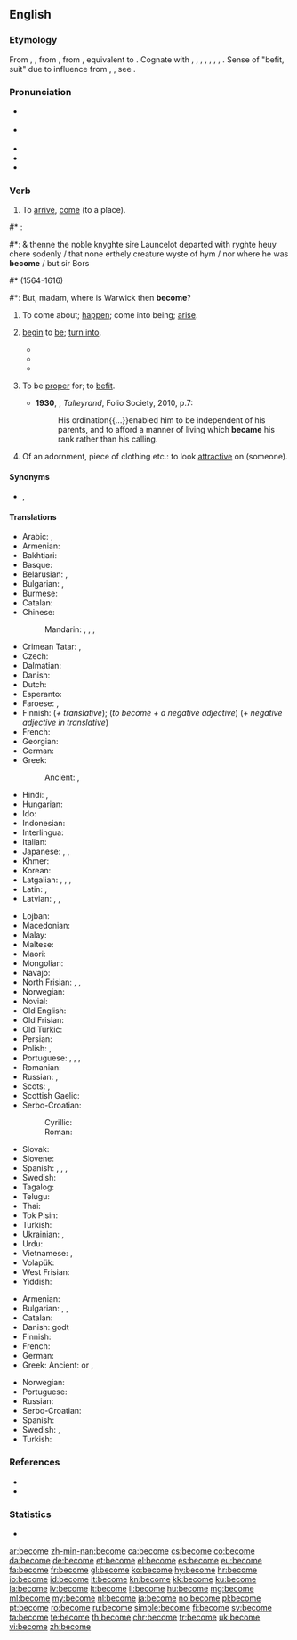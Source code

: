 ==English==

===Etymology===
From {{etyl|enm|en}} {{m|enm|becomen}}, {{m|enm|bicumen}}, from {{etyl|ang|en}} {{m|ang|becuman||to come, approach, arrive, enter, meet with, fall in with; happen, befall; befit}}, from {{etyl|gem-pro|en}} {{m|gem-pro|*bikwemaną||to come around, come about, come across, come by}}, equivalent to {{prefix|be|t1=about, around|come|lang=en}}. Cognate with {{cog|sco|becum||to come, arrive, reach a destination}}, {{cog|frr|bekommen}}, {{m|frr|bykommen||to come by, obtain, receive}}, {{cog|fy|bikomme||to come by, obtain, receive}}, {{cog|nl|bekomen||to come by, obtain, receive}}, {{cog|de|bekommen||to get, receive, obtain}}, {{cog|sv|bekomma||to receive, concern}}, {{cog|got|𐌱𐌹𐌵𐌹𐌼𐌰𐌽||to come upon one, befall}}. Sense of "befit, suit" due to influence from {{etyl|enm|en}} {{m|enm|cweme}}, {{m|enm|icweme}}, see {{m|en|queem}}.

===Pronunciation===
* {{a|UK}} {{IPA|/bɪˈkʌm/|/bəˈkʌm/|lang=en}}
*: {{a|Northern England}} {{IPA|/bɪˈkʊm/|/bəˈkʊm/|lang=en}}
* {{a|US}} {{IPA|/bəˈkʌm/|/biˈkʌm/|lang=en}}
* {{audio|en-us-become.ogg|Audio (US)|lang=en}}
* {{rhymes|ʌm|lang=en}}
* {{hyphenation|be|come|lang=en}}

===Verb===
{{en-verb|becomes|becoming|became|past2=becomed|past2_qual=nonstandard|become|past_ptc3=becomen|past_ptc3_qual=rare, dialectal}}

# {{label|en|intransitive|obsolete}} To [[arrive]], [[come]] (to a place). {{defdate|9<sup>th</sup>-18<sup>th</sup>c.}}
<!--Prior quote: #*{{RQ:Mlry MrtArthr1|VII}}:
#*:And than Sir Launcelot departed suddeynly, and no creature wyst where he was '''becom''' but Sir Bors.-->
#* {{RQ:Mlry MrtDrthr|20.2|2|XVIII|ii}}:
#*: & thenne the noble knyghte sire Launcelot departed with ryghte heuy chere sodenly / that none erthely creature wyste of hym / nor where he was '''become''' / but sir Bors
#* {{w|William Shakespeare}} (1564-1616)
#*: But, madam, where is Warwick then '''become'''?
# {{label|en|copulative}} To come about; [[happen]]; come into being; [[arise]]. {{defdate|from 12<sup>th</sup>c.}}
#: {{ux|en|What '''became''' of him after he was let go?}}
#: {{ux|en|It hath '''becomen''' so that many a man had to sterve.}}
# {{label|en|copulative}} [[begin]] to [[be]]; [[turn into]]. {{defdate|from 12<sup>th</sup>c.}}
#: {{ux|en|She '''became''' a doctor when she was 25.}}
#: {{ux|en|The weather will '''become''' cold after the sun goes down.}}
#* {{quote-book|year=1898|author={{w|Winston Churchill (novelist)|Winston Churchill}}
|title={{w|The Celebrity}}|chapter=8
|passage=The humor of my proposition appealed more strongly to Miss Trevor than I had looked for, and from that time forward she '''became''' her old self again; for, even after she had conquered her love for the Celebrity, the mortification of having been jilted by him remained.}}
#* {{quote-journal|date=May 13, 2012|author=Alistair Magowan|work=BBC Sport
|title=[http://www.bbc.co.uk/sport/0/football/17973162 Sunderland 0-1 Man Utd]
|passage=Then, as the Sunderland fans' cheers bellowed around the stadium, United's title bid was over when it '''became''' apparent City had pinched a last-gasp winner to seal their first title in 44 years.}}
#* {{quote-magazine|year=2013|month=May-June|author=[http://www.americanscientist.org/authors/detail/william-e-conner-1 William E. Conner]
|title=[http://www.americanscientist.org/issues/feature/2013/3/an-acoustic-arms-race An Acoustic Arms Race]
|volume=101|issue=3|page=206-7|magazine={{w|American Scientist}}
|passage=Earless ghost swift moths '''become''' “invisible” to echolocating bats by forming mating clusters close (less than half a meter) above vegetation and effectively blending into the clutter of echoes that the bat receives from the leaves and stems around them.}}
# {{label|en|transitive}} To be [[proper]] for; to [[befit]]. {{defdate|from 13<sup>th</sup>c.}}
#* '''1930''', {{w|Duff Cooper}}, ''Talleyrand'', Folio Society, 2010, p.7:
#*: His ordination{{...}}enabled him to be independent of his parents, and to afford a manner of living which '''became''' his rank rather than his calling.
# {{label|en|transitive}} Of an adornment, piece of clothing etc.: to look [[attractive]] on (someone). {{defdate|from 14<sup>th</sup>c.}}
#: {{ux|en|That dress really '''becomes''' you.}}

====Synonyms====
* {{sense|to be suitable for}} {{l|en|befit}}, {{l|en|suit}}

====Translations====
{{trans-top|to begin to be}}
* Arabic: {{t|ar|أَصْبَحَ}}, {{t|ar|صَارَ}}
* Armenian: {{t+|hy|դառնալ|sc=Armn}}
* Bakhtiari: {{t|bqi|اویدن|tr=awiðen|sc=fa-Arab}}
* Basque: {{t-needed|eu}}
* Belarusian: {{t|be|станаві́цца|impf|sc=Cyrl}}, {{t|be|стаць|pf|sc=Cyrl}}
* Bulgarian: {{t+|bg|ставам|sc=Cyrl}}, {{t|bg|случвам се|sc=Cyrl}}
* Burmese: {{t-needed|my}}
* Catalan: {{t+|ca|esdevenir}}
* Chinese:
*: Mandarin: {{t+|cmn|成|tr=chéng|sc=Hani}}, {{t|cmn|成為|sc=Hani}}, {{t+|cmn|成为|tr=chéngwéi|sc=Hani}}, {{t+|cmn|了|alt=...了|tr=...le|sc=Hani}} {{qualifier|change of state particle}}
* Crimean Tatar: {{t|crh|olmaq}}, {{gloss|Northern dialect}} {{t|crh|bolmaq}}
* Czech: {{t+|cs|stát|alt=stát se}}
* Dalmatian: {{t|dlm|deventur}}
* Danish: {{t+|da|blive}}
* Dutch: {{t+|nl|worden}}
* Esperanto: {{t|eo|iĝi}}
* Faroese: {{t|fo|verða}}, {{t|fo|blíva}}
* Finnish: {{t+|fi|tulla}} (''+ translative''); (''to become + a negative adjective'') {{t+|fi|äityä}} (''+ negative adjective in translative'')
* French: {{t+|fr|devenir}}
* Georgian: {{t-needed|ka}}
* German: {{t+|de|werden}}
* Greek: {{t+|el|γίνομαι}}
*: Ancient: {{t|grc|γίγνομαι}}, {{t|grc|γίνομαι}} {{qual|Ionic, Koine}}
* Hindi: {{t+|hi|बनना|tr=bannā|sc=Deva}}, {{t|hi|हो जाना|tr=ho jānā|sc=Deva}}
* Hungarian: {{t+|hu|lesz}}
* Ido: {{t+|io|divenar}}
* Indonesian: {{t+|id|jadi|alt=menjadi}}
* Interlingua: {{t|ia|devenir}}
* Italian: {{t+|it|diventare}}
* Japanese: {{t+|ja|なる|alt=...になる|tr=...-ni naru}}, {{t+|ja|なる|alt=...となる|tr=...-to naru}}, {{t+|ja|成る|tr=なる, naru}}
* Khmer: {{t|km|ទៅជា|tr=tɨv cie|sc=Khmr}}
* Korean: {{t+|ko|되다|sc=Hang}}
* Latgalian: {{t|ltg|tikt}}, {{t|ltg|atsarast}}, {{t|ltg|pasadareit}}, {{t|ltg|palikt}}
* Latin: {{t+|la|fiō}}, {{t+|la|exsisto}}
* Latvian: {{t+|lv|kļūt}}, {{t|lv|tapt}}, {{t|lv|tikt}}
{{trans-mid}}
* Lojban: {{t+|jbo|binxo}}
* Macedonian: {{t|mk|стане|sc=Cyrl}}
* Malay: {{t|ms|semakin}}
* Maltese: {{t|mt|sar}}
* Maori: {{t|mi|haere}}
* Mongolian: {{t-needed|mn}}
* Navajo: {{t|nv|hóósįįd}}
* North Frisian: {{qualifier|Mooring}} {{t|frr|wårde}}, {{qualifier|Föhr-Amrum}} {{t|frr|wurd}}, {{qualifier|Helgoland}} {{t|frr|wür}}
* Norwegian: {{t+|no|bli}}
* Novial: {{t|nov|deveni}}
* Old English: {{t|ang|weorþan}}
* Old Frisian: {{t|ofs|wertha}}
* Old Turkic: {{t|otk|𐰉𐰆𐰞|tr=bol-}}
* Persian: {{t+|fa|شدن|tr=šodan|sc=fa-Arab}}
* Polish: {{t+|pl|zostawać|impf}}, {{t+|pl|zostać|pf}}
* Portuguese: {{t|pt|[[tornar]]-se}}, {{t+|pt|virar}}, {{t|pt|[[transformar]]-se em}}, {{t+|pt|ficar}}
* Romanian: {{t+|ro|deveni}}
* Russian: {{t+|ru|станови́ться|impf}}, {{t+|ru|стать|pf}}
* Scots: {{t|sco|becum}}, {{t|sco|wirth}}
* Scottish Gaelic: {{t|gd|fàs}}
* Serbo-Croatian:
*: Cyrillic: {{t|sh|постати|sc=Cyrl}}
*: Roman: {{t+|sh|postati}}
* Slovak: {{t|sk|stať|alt=stať sa}}
* Slovene: {{t+|sl|postati}}
* Spanish: {{t+|es|volver|alt=volverse}}, {{t+|es|hacer|alt=hacerse}}, {{t+|es|convertir|alt=convertirse}}, {{t|es|llegar a ser}}
* Swedish: {{t+|sv|bli}}
* Tagalog: {{t|tl|magíng}}
* Telugu: {{t+|te|అవు|sc=Telu}}
* Thai: {{t+|th|กลาย|tr=glaai|sc=Thai}}
* Tok Pisin: {{t|tpi|kamap}}
* Turkish: {{t+|tr|olmak}}
* Ukrainian: {{t|uk|става́ти|impf|sc=Cyrl}}, {{t|uk|ста́ти|pf|sc=Cyrl}}
* Urdu: {{t|ur|ہو جانا|tr=ho jānā|sc=ur-Arab}}
* Vietnamese: {{t+|vi|trở nên}}, {{t+|vi|trở thành}}
* Volapük: {{t+|vo|vedön}}
* West Frisian: {{t+|fy|wurde}}
* Yiddish: {{t|yi|ווערן|sc=Hebr}}
{{trans-bottom}}

{{trans-top|to look attractive on, be suitable for}}
* Armenian: {{t+|hy|սազել|sc=Armn}}
* Bulgarian: {{t+|bg|приличам|sc=Cyrl}}, {{t+|bg|подхождам|sc=Cyrl}}, {{t+|bg|отивам|sc=Cyrl}}
* Catalan: {{t+|ca|escaure}}
* Danish: {{t+|da|passe}} godt
* Finnish: {{t+|fi|pukea}}
* French: {{t|fr|[[aller]] [[bien]]}}
* German: {{t+|de|stehen}}
* Greek: Ancient: {{t|grc|πρέπω|alt=πρέπει}} or {{t|grc|ἔοικα|alt=ἔοικε}} {{qual|+ dative}},  {{t|grc|ἱκνέομαι|alt=ἱκνέεται}} {{qual|+ accusative and infinitive}}
{{trans-mid}}
* Norwegian: {{t+|no|kle}}
* Portuguese: {{t|pt|[[cair]] [[bem]] [[em]]}}
* Russian: {{t+|ru|идти́|impf}}
* Serbo-Croatian: {{t+|sh|priličiti|sc=Cyrl}}
* Spanish: {{t|es|[[quedar]] [[bien]]}}
* Swedish: {{t+|sv|klä}}, {{t+|sv|passa}}
* Turkish: {{t+|tr|yakışmak}}
{{trans-bottom}}

===References===
* {{R:Century 1911}}
* {{R:Webster 1913}}

===Statistics===
* {{rank|body|point|letter|347|become|became|second|United}}

{{catlangname|en|copulative verbs|false friends for German speakers|irregular past participles|irregular verbs|past participles|verb forms using redundant wikisyntax}}
{{English-German false friends}}

[[ar:become]]
[[zh-min-nan:become]]
[[ca:become]]
[[cs:become]]
[[co:become]]
[[da:become]]
[[de:become]]
[[et:become]]
[[el:become]]
[[es:become]]
[[eu:become]]
[[fa:become]]
[[fr:become]]
[[gl:become]]
[[ko:become]]
[[hy:become]]
[[hr:become]]
[[io:become]]
[[id:become]]
[[it:become]]
[[kn:become]]
[[kk:become]]
[[ku:become]]
[[la:become]]
[[lv:become]]
[[lt:become]]
[[li:become]]
[[hu:become]]
[[mg:become]]
[[ml:become]]
[[my:become]]
[[nl:become]]
[[ja:become]]
[[no:become]]
[[pl:become]]
[[pt:become]]
[[ro:become]]
[[ru:become]]
[[simple:become]]
[[fi:become]]
[[sv:become]]
[[ta:become]]
[[te:become]]
[[th:become]]
[[chr:become]]
[[tr:become]]
[[uk:become]]
[[vi:become]]
[[zh:become]]